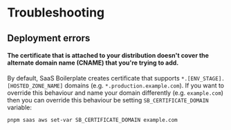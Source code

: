 
# Troubleshooting

## Deployment errors

#### The certificate that is attached to your distribution doesn't cover the alternate domain name (CNAME) that you're trying to add.

By default, SaaS Boilerplate creates certificate that supports `*.[ENV_STAGE].[HOSTED_ZONE_NAME]` domains
(e.g. `*.production.example.com`). If you want to override this behaviour and name your domain differently
(e.g. `example.com`) then you can override this behaviour be setting `SB_CERTIFICATE_DOMAIN` variable:

```
pnpm saas aws set-var SB_CERTIFICATE_DOMAIN example.com
```
